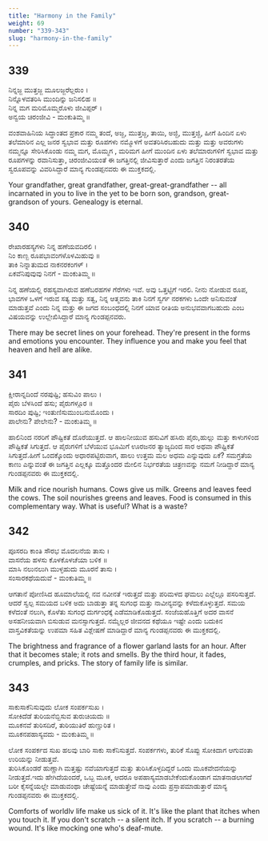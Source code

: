 ```yaml
---
title: "Harmony in the Family"
weight: 69
number: "339-343"
slug: "harmony-in-the-family"
---
```


## 339

ನಿನ್ನಜ್ಜ ಮುತ್ತಜ್ಜ ಮೂಲಜ್ಜರೆಲ್ಲರುಂ ।  
ನಿನ್ನೊಳವತರಿಸಿ ಮುಂದಿನ್ನು ಜನಿಸಲಿಹ ॥  
ನಿನ್ನ ಮಗ ಮರಿಮೊಮ್ಮರೊಳು ಜೀವಿಪ್ಪರ್ ।  
ಅನ್ವಯ ಚಿರಂಜೀವಿ - ಮಂಕುತಿಮ್ಮ ॥

ವಂಶವಾಹಿನಿಯ ಸಿದ್ಧಾಂತದ ಪ್ರಕಾರ ನಮ್ಮ ತಂದೆ, ಅಜ್ಜ, ಮುತ್ತಜ್ಜ, ತಾಯಿ, ಅಜ್ಜಿ, ಮುತ್ತಜ್ಜಿ, ಹೀಗೆ ಹಿಂದಿನ ಏಳು ತಲೆಮಾರಿನ ಎಲ್ಲ ಜನರ ಸ್ವಭಾವ ಮತ್ತು ರೂಪಗಳು ನಮ್ಮೊಳಗೆ ಅವತರಿಸಿರಬಹುದು ಮತ್ತು ಮತ್ತು ಅವರುಗಳು ನಮ್ಮನ್ನೂ ಸೇರಿಸಿಕೊಂಡು ನಮ್ಮ ಮಗ, ಮೊಮ್ಮಗ , ಮರಿಮಗ ಹೀಗೆ ಮುಂದಿನ ಏಳು ತಲೆಮಾರುಗಳಿಗೆ ಸ್ವಭಾವ ಮತ್ತು ರೂಪಗಳನ್ನು ರವಾನಿಸುತ್ತಾ, ಚಿರಂಜೀವಿಯಂತೆ ಈ ಜಗತ್ತಿನಲ್ಲಿ ಜೀವಿಸುತ್ತಾರೆ ಎಂದು ಜಗತ್ತಿನ ನಿರಂತರತೆಯ ಸ್ವರೂಪವನ್ನು ವಿವರಿಸಿದ್ದಾರೆ ಮಾನ್ಯ ಗುಂಡಪ್ಪನವರು ಈ ಮುಕ್ತಕದಲ್ಲಿ.

Your grandfather, great grandfather, great-great-grandfather -- all incarnated in you to live in the yet to be born son, grandson, great-grandson of yours. Genealogy is eternal.

## 340

ರೇಖಾರಹಸ್ಯಗಳು ನಿನ್ನ ಹಣೆಯವದಿರಲಿ ।  
ನಿಂ ಕಾಣ್ಬ ರೂಪಭಾವಂಗಳೊಳಮಿಹುವು ॥  
ತಾಕಿ ನಿನ್ನಾತುಮದ ನಾಕನರಕಂಗಳ್ ।  
ಏಕವೆನಿಪುವುವು ನಿನಗೆ - ಮಂಕುತಿಮ್ಮ ॥

ನಿನ್ನ ಹಣೆಯಲ್ಲಿ ರಹಸ್ಯವಾಗಿರುವ ಹಣೆಬರಹಗಳ ಗೆರೆಗಳು ಇವೆ. ಅವು ಒತ್ತಟ್ಟಿಗೆ ಇರಲಿ. ನೀನು ನೋಡುವ ರೂಪ, ಭಾವಗಳ ಒಳಗೆ ಇರುವ ಸತ್ಯ ಮತ್ತು ಸತ್ವ, ನಿನ್ನ ಆತ್ಮವನು ತಾಕಿ ನಿನಗೆ ಸ್ವರ್ಗ ನರಕಗಳು ಒಂದೇ ಅನಿಸುವಂತೆ ಮಾಡುತ್ತವೆ ಎಂದು ನಿನ್ನ ಮತ್ತು ಈ ಜಗದ ಸಂಬಂಧದಲ್ಲಿ ನಿನಗೆ ಯಾವ ರೀತಿಯ ಅನುಭವವಾಗಬಹುದು ಎಂಬ ವಿಷಯವನ್ನು ಉಲ್ಲೇಖಿಸಿದ್ದಾರೆ ಮಾನ್ಯ ಗುಂಡಪ್ಪನವರು.

There may be secret lines on your forehead. They're present in the forms and emotions you encounter. They influence you and make you feel that heaven and hell are alike.

## 341

ಕ್ಷೀರಾನ್ನದಿಂದೆ ನರಪುಷ್ಟಿ; ಹಸುವಿಂ ಪಾಲು ।  
ಪೈರು ಬೆಳಸಿಂದೆ ಹಸು; ಪೈರುಗಳ್ಗೂರ ॥  
ಸಾರದಿಂ ಪುಷ್ಟಿ; ಇಂತುಣಿಸುಮುಂಬನುಮೊಂದು ।  
ಪಾಲೇನು? ಪೇಲೇನು? - ಮಂಕುತಿಮ್ಮ ॥

ಹಾಲಿನಿಂದ ನರರಿಗೆ ಪೌಷ್ಟಿಕತೆ ದೊರೆಯುತ್ತದೆ. ಆ ಹಾಲನೀಯುವ ಹಸುವಿಗೆ ಹಸಿರು ಪೈರು,ಹುಲ್ಲು ಮತ್ತು ಕಾಳುಗಳಿಂದ ಪೌಷ್ಟಿಕತೆ ಸಿಗುತ್ತದೆ. ಆ ಪೈರುಗಳಿಗೆ ಬೆಳೆಯುವ ಭೂಮಿಗೆ ಊರಜನರ ತ್ಯಾಜ್ಯದಿಂದ ಸಾರ ಅಥವಾ ಪೌಷ್ಟಿಕತೆ ಸಿಗುತ್ತದೆ.ಹೀಗೆ ಒಂದಕ್ಕೊಂದು ಅಧಾರಪಟ್ಟಿರುವಾಗ, ಹಾಲು ಉತ್ತಮ ಮಲ ಅಧಮ ಎನ್ನುವುದು ಏಕೆ? ಸಮಗ್ರತೆಯ ಕಾಣು ಎನ್ನುವಂತೆ ಈ ಜಗತ್ತಿನ ಎಲ್ಲಕ್ಕೂ ಮತ್ತೊಂದರ ಮೇಲಿನ ನಿರ್ಭರತೆಯ ಚಿತ್ರಣವನ್ನು ನಮಗೆ ನೀಡಿದ್ದಾರೆ ಮಾನ್ಯ ಗುಂಡಪ್ಪನವರು ಈ ಮುಕ್ತಕದಲ್ಲಿ.

Milk and rice nourish humans. Cows give us milk. Greens and leaves feed the cows. The soil nourishes greens and leaves. Food is consumed in this complementary way. What is useful? What is a waste?

## 342

ಪೂಸರದಿ ಕಾಂತಿ ಸೌರಭ ಮೊದಲನೆಯ ತಾಸು ।  
ವಾಸನೆಯ ಹಳಸು ಕೊಳಕೊಳಚೆಯಾ ಬಳಿಕ ॥  
ಮಾಸಿ ನಲುನಲುಗಿ ಮುಳ್ಳಹುದು ಮೂರನೆ ತಾಸು ।  
ಸಂಸಾರಕಥೆಯದುವೆ - ಮಂಕುತಿಮ್ಮ ॥

ಆಗತಾನೆ ಪೋಣಿಸಿದ ಹೂಮಾಲೆಯಲ್ಲಿ ನವ ನವೀನತೆ ಇರುತ್ತದೆ ಮತ್ತು ಪರಿಮಳದ ಘಮಲು ಎಲ್ಲೆಲ್ಲೂ ಪಸರಿಸುತ್ತದೆ. ಆದರೆ ಸ್ವಲ್ಪ ಸಮಯದ ಬಳಿಕ ಅದು ಬಾಡುತ್ತಾ ತನ್ನ ಸುಗಂಧ ಮತ್ತು ನಾವೀನ್ಯವನ್ನು ಕಳೆದುಕೊಳ್ಳುತ್ತದೆ. ಸಮಯ ಕಳೆದಂತೆ ನಲುಗಿ, ಕೊಳೆತು ಸುಗಂಧ ದುರ್ಗಂಧಕ್ಕೆ ಎಡೆಮಾಡಿಕೊಡುತ್ತದೆ. ಸಂಜೆಯಹೊತ್ತಿಗೆ ಅದರ ವಾಸನೆ ಅಸಹನೀಯವಾಗಿ ಬಿಸುಡುವ ಮನಸ್ಸಾಗುತ್ತದೆ. ನಮ್ಮೆಲ್ಲರ ಜೀವನದ ಕಥೆಯೂ ಇಷ್ಟೇ ಎಂದು ಬದುಕಿನ ವಾಸ್ತವಿಕತೆಯನ್ನು ಉಪಮಾ ಸಹಿತ ವಿಶ್ಲೇಷಣೆ ಮಾಡಿದ್ದಾರೆ ಮಾನ್ಯ ಗುಂಡಪ್ಪನವರು ಈ ಮುಕ್ತಕದಲ್ಲಿ.

The brightness and fragrance of a flower garland lasts for an hour. After that it becomes stale; it rots and smells. By the third hour, it fades, crumples, and pricks. The story of family life is similar.

## 343

ಸಾಕುಸಾಕೆನಿಸುವುದು ಲೋಕ ಸಂಪರ್ಕಸುಖ ।  
ಸೋಕಿದೆಡೆ ತುರಿಯನೆಬ್ಬಿಸುವ ತುರುಚಿಯದು ॥  
ಮೂಕನವೆ ತುರಿಸದಿರೆ, ತುರಿಯುತಿರೆ ಹುಣ್ಣುರಿತ ।  
ಮೂಕನಪಹಾಸ್ಯವದು - ಮಂಕುತಿಮ್ಮ ॥

ಲೋಕ ಸಂಪರ್ಕದ ಸುಖ ಹಲವು ಬಾರಿ ಸಾಕು ಸಾಕೆನಿಸುತ್ತದೆ. ಸಂಪರ್ಕಗಳು, ತುರಿಕೆ ಸೊಪ್ಪು ಸೋಕಿದಾಗ ಆಗುವಂತಾ ಉರಿಯನ್ನು ನೀಡುತ್ತವೆ.  
 ತುರಿಸಿಕೊಂಡರೆ ಹುಣ್ಣಾಗಿ ಮತ್ತಷ್ಟು ನವೆಯಾಗುತ್ತದೆ ಮತ್ತು ತುರಿಸಿಕೊಳ್ಳದಿದ್ದರೆ ಒಂದು ಮೂಕವೇದನೆಯನ್ನು ನೀಡುತ್ತದೆ.ಇದು ಹೇಗಿದೆಯಂದರೆ, ಒಬ್ಬ ಮೂಕ, ಆದರೂ ಅಪಹಾಸ್ಯಮಾಡಬೇಕೆಂದುಕೊಂಡಾಗ ಮಾತನಾಡಲಾಗದೆ ಬರೀ ಕೈಸನ್ನೆಯಲ್ಲೇ ಮಾಡುವಂಥಾ ಚೇಷ್ಟೆಯನ್ನೆ ಮಾಡುತ್ತೇವೆ ನಾವು ಎಂದು ಪ್ರಸ್ತಾಪಮಾಡುತ್ತಾರೆ ಮಾನ್ಯ ಗುಂಡಪ್ಪನವರು ಈ ಮುಕ್ತಕದಲ್ಲಿ.

Comforts of worldlv life make us sick of it. It's like the plant that itches when you touch it. If you don't scratch -- a silent itch. If you scratch -- a burning wound. It's like mocking one who's deaf-mute.
